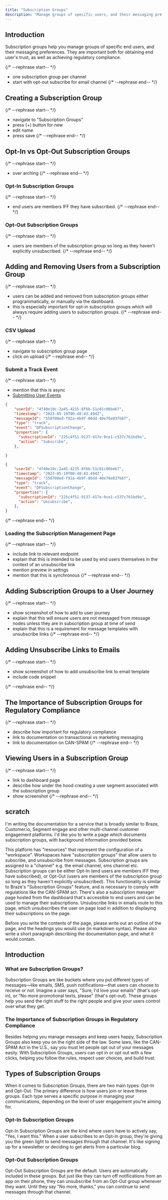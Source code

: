 ```yaml
---
title: "Subscription Groups"
description: "Manage groups of specific users, and their messaging preferences."
---
```


## Introduction

Subscription groups help you manage groups of specific end users, and their messaging preferences. They are important both for obtaining end user's trust, as well as achieving regulatory compliance.

{/* --rephrase start-- */}
* one subscription group per channel
* start with opt-out subscribe for email channel
{/* --rephrase end-- */}

## Creating a Subscription Group

{/* --rephrase start-- */}
* navigate to "Subscription Groups"
* press (+) button for new
* edit name
* press save
{/* --rephrase end-- */}


## Opt-In vs Opt-Out Subscription Groups

{/* --rephrase start-- */}
* over arching
{/* --rephrase end-- */}

### Opt-In Subscription Groups

{/* --rephrase start-- */}
* end users are members IFF they have subscribed.
{/* --rephrase end-- */}

### Opt-Out Subscription Groups

{/* --rephrase start-- */}
* users are members of the subscription group so long as they haven't explicitly unsubscribed.
{/* --rephrase end-- */}

## Adding and Removing Users from a Subscription Group
    
{/* --rephrase start-- */}
* users can be added and removed from subscription groups either programmatically, or manually via the dashboard.
* this is especially important for opt-in subscription groups which will always require adding users to subscription groups.
{/* --rephrase end-- */}

### CSV Upload
{/* --rephrase start-- */}
* navigate to subscription group page
* click on upload
{/* --rephrase end-- */}

### Submit a Track Event

{/* --rephrase start-- */}
* mention that this is async
* [Submitting User Events](/guide/submitting-user-events)

```json Subscribe Track Event
{
    "userId": "4f40e10c-2a45-4215-8f6b-51c01c06beb7",
    "timestamp": "2023-05-19T00:48:43.494Z",
    "messageId": "550700ed-f92a-4b9f-86dd-40e76e03fb6f",
    "type": "track",
    "event": "DFSubscriptionChange",
    "properties": {
      "subscriptionId": "225c4f51-9137-417e-9ce1-c537c761bd9a",
      "action": "Subscribe",
    },

}
```

```json Unsubscribe Track Event
{
    "userId": "4f40e10c-2a45-4215-8f6b-51c01c06beb7",
    "timestamp": "2023-05-19T00:48:43.494Z",
    "messageId": "550700ed-f92a-4b9f-86dd-40e76e03fb6f",
    "type": "track",
    "event": "DFSubscriptionChange",
    "properties": {
      "subscriptionId": "225c4f51-9137-417e-9ce1-c537c761bd9a",
      "action": "Unsubscribe",
    },
}
```
{/* --rephrase end-- */}

### Loading the Subscription Management Page

{/* --rephrase start-- */}
* include link to relevant endpoint
* explain that this is intended to be used by end users themselves in the context of an unsubscribe link
* mention preview in settngs
* mention that this is synchronous
{/* --rephrase end-- */}

## Adding Subscription Groups to a User Journey

{/* --rephrase start-- */}
* show screenshot of how to add to user journey
* explain that this will ensure users are not messaged from message nodes unless they are in subscription group at time of send
* explain that this is a requirement for message templates with unsubscribe links
{/* --rephrase end-- */}

## Adding Unsubscribe Links to Emails

{/* --rephrase start-- */}
* show screenshot of how to add unsubscribe link to email template
* include code snippet

{/* --rephrase end-- */}

## The Importance of Subscription Groups for Regulatory Compliance

{/* --rephrase start-- */}
* describe how important for regulatory compliance
* link to documentation on transactional vs marketing messaging
* link to documentation on CAN-SPAM
{/* --rephrase end-- */}

## Viewing Users in a Subscription Group

{/* --rephrase start-- */}
* link to dashboard page
* describe how under the hood creating a user segment associated with the subscription group
* show screenshot
{/* --rephrase end-- */}


scratch
--------

I'm writing the documentation for a service that is broadly similar to Braze, Customer.io, Segment engage and other multi-channel customer engagement platforms. I'd like you to write a page which documents subscription groups, with background information provided below.

This platform has "resources" that represent the configuration of a "workspace". Workspaces have "subscription groups" that allow users to subscribe, and unsubscribe from messages. Subscription groups are assigned to a "channel" e.g. the email channel, sms channel etc. Subscription groups can be either Opt-In (end users are members IFF they have subscribed), or Opt-Out (users are members of the subscription group so long as they haven't explicitly unsubscribed). This functionality is similar to Braze's "Subscription Groups" feature, and is necessary to comply with regulations like the CAN-SPAM act. There's also a subscription manager page hosted from the dashboard that's accessible to end users and can be used to manage their subscriptions. Unsubscribe links in emails route to this page, which unsubscribes the user on page load in addition to displaying their subscriptions on the page.

Before you write the contents of the page, please write out an outline of the page, and the headings you would use (in markdown syntax). Please also write a short paragraph describing the documentation page, and what it would contain.

## Introduction

### What are Subscription Groups?

Subscription Groups are like buckets where you put different types of messages—like emails, SMS, push notifications—that users can choose to receive or not. Imagine a user says, "Sure, I'd love your emails" (that's opt-in), or "No more promotional texts, please" (that's opt-out). These groups help you send the right stuff to the right people and give your users control over what they get.

### The Importance of Subscription Groups in Regulatory Compliance

Besides helping you manage messages and keep users happy, Subscription Groups also keep you on the right side of the law. Some laws, like the CAN-SPAM Act in the U.S., say you must let people opt out of your messages easily. With Subscription Groups, users can opt in or opt out with a few clicks, helping you follow the rules, respect user choices, and build trust.

## Types of Subscription Groups

When it comes to Subscription Groups, there are two main types: Opt-In and Opt-Out. The primary difference is how users join or leave these groups. Each type serves a specific purpose in managing your communications, depending on the level of user engagement you're aiming for.

### Opt-In Subscription Groups

Opt-In Subscription Groups are the kind where users have to actively say, "Yes, I want this." When a user subscribes to an Opt-In group, they're giving you the green light to send messages through that channel. It's like signing up for a newsletter or deciding to get alerts from a particular blog.

### Opt-Out Subscription Groups

Opt-Out Subscription Groups are the default. Users are automatically included in these groups. But just like they can turn off notifications from an app on their phone, they can unsubscribe from an Opt-Out group whenever they want. Until they say "No more, thanks," you can continue to send messages through that channel.
